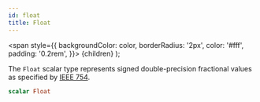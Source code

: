 ```yaml
---
id: float
title: Float
---
```


<span
style={{
      backgroundColor: color,
      borderRadius: '2px',
      color: '#fff',
      padding: '0.2rem',
    }}>
{children}
</span>
);

The `Float` scalar type represents signed double-precision fractional values as specified by [IEEE 754](https://en.wikipedia.org/wiki/IEEE_floating_point).

```graphql
scalar Float
```
